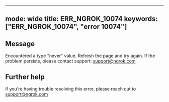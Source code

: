 
---
mode: wide
title: ERR_NGROK_10074
keywords: ["ERR_NGROK_10074", "error 10074"]
---

## Message
Encountered a type "never" value. Refresh the page and try again. If the problem persists, please contact support: support@ngrok.com




## Further help
If you're having trouble resolving this error, please reach out to [support@ngrok.com](mailto:support@ngrok.com?subject=Help%20with%20ERR_NGROK_10074)

